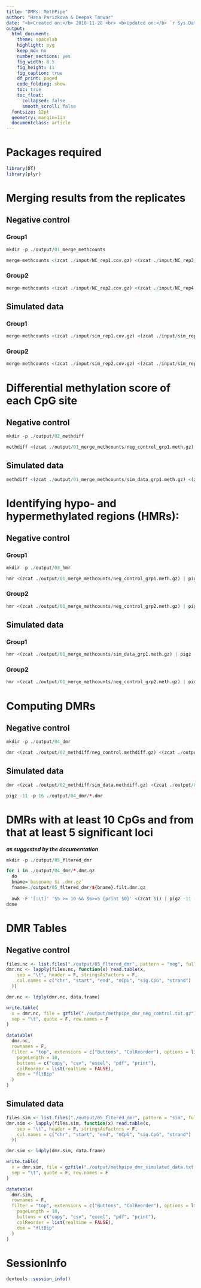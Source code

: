 ```yaml
---
title: "DMRs: MethPipe"
author: "Hana Parizkova & Deepak Tanwar"
date: "<b>Created on:</b> 2018-11-28 <br> <b>Updated on:</b> `r Sys.Date()`"
output:
  html_document:
    theme: spacelab
    highlight: pyg
    keep_md: no
    number_sections: yes
    fig_width: 8.5
    fig_height: 11
    fig_caption: true
    df_print: paged
    code_folding: show
    toc: true
    toc_float:
      collapsed: false
      smooth_scroll: false
  fontsize: 12pt
  geometry: margin=1in
  documentclass: article
---
```


# Packages required
```r
library(DT)
library(plyr)
```


# Merging results from the replicates

## Negative control

### Group1
```r
mkdir -p ./output/01_merge_methcounts

merge-methcounts <(zcat ./input/NC_rep1.cov.gz) <(zcat ./input/NC_rep3.cov.gz) <(zcat ./input/NC_rep5.cov.gz) | pigz -11 -p 16 > ./output/01_merge_methcounts/neg_control_grp1.meth.gz
```

### Group2
```r
merge-methcounts <(zcat ./input/NC_rep2.cov.gz) <(zcat ./input/NC_rep4.cov.gz) <(zcat ./input/NC_rep6.cov.gz) | pigz -11 -p 16 > ./output/01_merge_methcounts/neg_control_grp2.meth.gz
```


## Simulated data

### Group1
```r
merge-methcounts <(zcat ./input/sim_rep1.cov.gz) <(zcat ./input/sim_rep3.cov.gz) <(zcat ./input/sim_rep5.cov.gz) | pigz -11 -p 16 > ./output/01_merge_methcounts/sim_data_grp1.meth.gz
```

### Group2
```r
merge-methcounts <(zcat ./input/sim_rep2.cov.gz) <(zcat ./input/sim_rep4.cov.gz) <(zcat ./input/sim_rep6.cov.gz) | pigz -11 -p 16 > ./output/01_merge_methcounts/sim_data_grp2.meth.gz
```


# Differential methylation score of each CpG site

## Negative control
```r
mkdir -p ./output/02_methdiff

methdiff <(zcat ./output/01_merge_methcounts/neg_control_grp1.meth.gz) <(zcat ./output/01_merge_methcounts/neg_control_grp2.meth.gz) | pigz -11 -p 16 > ./output/02_methdiff/neg_control.methdiff.gz
```


## Simulated data
```r
methdiff <(zcat ./output/01_merge_methcounts/sim_data_grp1.meth.gz) <(zcat ./output/01_merge_methcounts/sim_data_grp2.meth.gz) | pigz -11 -p 16 > ./output/02_methdiff/sim_data.methdiff.gz
```


# Identifying hypo- and hypermethylated regions (HMRs):

## Negative control

### Group1
```r
mkdir -p ./output/03_hmr

hmr <(zcat ./output/01_merge_methcounts/neg_control_grp1.meth.gz) | pigz -11 -p 16 > ./output/03_hmr/neg_control_grp1.hmr.gz
```

### Group2
```r
hmr <(zcat ./output/01_merge_methcounts/neg_control_grp2.meth.gz) | pigz -11 -p 16 > ./output/03_hmr/neg_control_grp2.hmr.gz
```


## Simulated data

### Group1
```r
hmr <(zcat ./output/01_merge_methcounts/sim_data_grp1.meth.gz) | pigz -11 -p 16 > ./output/03_hmr/sim_data_grp1.hmr.gz
```

### Group2
```r
hmr <(zcat ./output/01_merge_methcounts/neg_control_grp2.meth.gz) | pigz -11 -p 16 > ./output/03_hmr/sim_data_grp2.hmr.gz
```


# Computing DMRs

## Negative control

```r
mkdir -p ./output/04_dmr

dmr <(zcat ./output/02_methdiff/neg_control.methdiff.gz) <(zcat ./output/03_hmr/neg_control_grp1.hmr.gz) <(zcat ./output/03_hmr/neg_control_grp2.hmr.gz) ./output/04_dmr/neg_control_grp1.dmr ./output/04_dmr/neg_control_grp2.dmr
```


## Simulated data

```r
dmr <(zcat ./output/02_methdiff/sim_data.methdiff.gz) <(zcat ./output/03_hmr/sim_data_grp1.hmr.gz) <(zcat ./output/03_hmr/sim_data_grp2.hmr.gz) ./output/04_dmr/sim_data_grp1.dmr ./output/04_dmr/sim_data_grp2.dmr

pigz -11 -p 16 ./output/04_dmr/*.dmr
```


# DMRs with at least 10 CpGs and from that at least 5 significant loci

**_as suggested by the documentation_**

```r
mkdir -p ./output/05_fltered_dmr

for i in ./output/04_dmr/*.dmr.gz
  do
  bname=`basename $i .dmr.gz`
  fname=./output/05_fltered_dmr/${bname}.filt.dmr.gz
  
  awk -F '[:\t]' '$5 >= 10 && $6>=5 {print $0}' <(zcat $i) | pigz -11 -p 16 > $fname
done
```



# DMR Tables

## Negative control
```r
files.nc <- list.files("./output/05_fltered_dmr", pattern = "neg", full.names = T)
dmr.nc <- lapply(files.nc, function(x) read.table(x,
    sep = "\t", header = F, stringsAsFactors = F,
    col.names = c("chr", "start", "end", "nCpG", "sig.CpG", "strand")
  ))

dmr.nc <- ldply(dmr.nc, data.frame)

write.table(
  x = dmr.nc, file = gzfile("./output/methpipe_dmr_neg_control.txt.gz"),
  sep = "\t", quote = F, row.names = F
)
```

```r
datatable(
  dmr.nc,
  rownames = F,
  filter = "top", extensions = c("Buttons", "ColReorder"), options = list(
    pageLength = 10,
    buttons = c("copy", "csv", "excel", "pdf", "print"),
    colReorder = list(realtime = FALSE),
    dom = "fltBip"
  )
)
```

## Simulated data
```r
files.sim <- list.files("./output/05_fltered_dmr", pattern = "sim", full.names = T)
dmr.sim <- lapply(files.sim, function(x) read.table(x,
    sep = "\t", header = F, stringsAsFactors = F,
    col.names = c("chr", "start", "end", "nCpG", "sig.CpG", "strand")
  ))

dmr.sim <- ldply(dmr.sim, data.frame)

write.table(
  x = dmr.sim, file = gzfile("./output/methpipe_dmr_simulated_data.txt.gz"),
  sep = "\t", quote = F, row.names = F
)
```

```r
datatable(
  dmr.sim,
  rownames = F,
  filter = "top", extensions = c("Buttons", "ColReorder"), options = list(
    pageLength = 10,
    buttons = c("copy", "csv", "excel", "pdf", "print"),
    colReorder = list(realtime = FALSE),
    dom = "fltBip"
  )
)
```


# SessionInfo

```r
devtools::session_info()
```